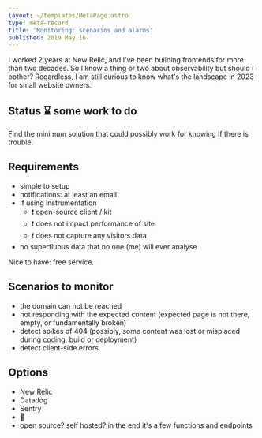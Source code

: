 ```yaml
---
layout: ~/templates/MetaPage.astro
type: meta-record
title: 'Monitoring: scenarios and alarms'
published: 2019 May 16
---
```


<Abstract>

I worked 2 years at New Relic, and I've been building frontends for more than two decades. So I know a thing or two about observability but should I bother? Regardless, I am still curious to know what's the landscape in 2023 for small website owners.

</Abstract>

## Status :hourglass: some work to do

Find the minimum solution that could possibly work for knowing if there is trouble.

## Requirements

- simple to setup
- notifications: at least an email
- if using instrumentation
  - :exclamation: open-source client / kit
  - :exclamation: does not impact performance of site
  - :exclamation: does not capture any visitors data
- no superfluous data that no one (me) will ever analyse

Nice to have: free service.

## Scenarios to monitor

- the domain can not be reached
- not responding with the expected content (expected page is not there, empty, or fundamentally broken)
- detect spikes of 404 (possibly, some content was lost or misplaced during coding, build or deployment)
- detect client-side errors

## Options

- New Relic
- Datadog
- Sentry
- :construction:
- open source? self hosted? in the end it's a few functions and endpoints
